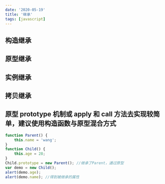 ```yaml
---
date: '2020-05-19'
title: '继承'
tags: [javascript]
---
```


## 构造继承

## 原型继承

## 实例继承

## 拷⻉继承

## 原型 prototype 机制或 apply 和 call ⽅法去实现较简单，建议使⽤构造函数与原型混合⽅式

```javascript
function Parent() {
	this.name = 'wang';
}
function Child() {
	this.age = 28;
}
Child.prototype = new Parent(); //继承了Parent，通过原型
var demo = new Child();
alert(demo.age);
alert(demo.name); //得到被继承的属性
```
